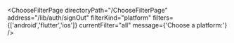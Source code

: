 


<ChooseFilterPage
    directoryPath="/ChooseFilterPage"
    address="/lib/auth/signOut"
    filterKind="platform"
    filters={['android','flutter','ios']}
    currentFilter="all"
    message={'Choose a platform:'}
/>
